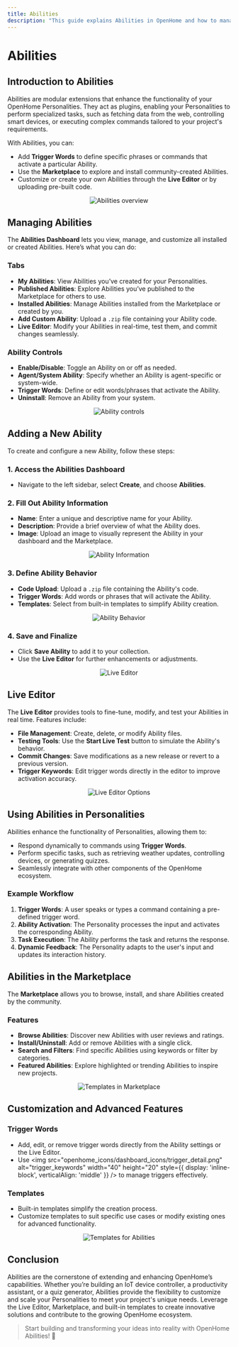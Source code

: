 ```yaml
---
title: Abilities
description: "This guide explains Abilities in OpenHome and how to manage, customize, and create them to extend Personality functionalities."
---
```


# Abilities

## Introduction to Abilities

Abilities are modular extensions that enhance the functionality of your OpenHome Personalities. They act as plugins, enabling your Personalities to perform specialized tasks, such as fetching data from the web, controlling smart devices, or executing complex commands tailored to your project's requirements.

With Abilities, you can:
- Add **Trigger Words** to define specific phrases or commands that activate a particular Ability.
- Use the **Marketplace** to explore and install community-created Abilities.
- Customize or create your own Abilities through the **Live Editor** or by uploading pre-built code.

<p align="center">
  <img src="openhome_icons/dashboard_icons/Ability_controls.png" alt="Abilities overview" />
</p>

## Managing Abilities

The **Abilities Dashboard** lets you view, manage, and customize all installed or created Abilities. Here’s what you can do:

### Tabs
- **My Abilities**: View Abilities you’ve created for your Personalities.
- **Published Abilities**: Explore Abilities you’ve published to the Marketplace for others to use.
- **Installed Abilities**: Manage Abilities installed from the Marketplace or created by you.
- **Add Custom Ability**: Upload a `.zip` file containing your Ability code.
- **Live Editor**: Modify your Abilities in real-time, test them, and commit changes seamlessly.

### Ability Controls
- **Enable/Disable**: Toggle an Ability on or off as needed.
- **Agent/System Ability**: Specify whether an Ability is agent-specific or system-wide.
- **Trigger Words**: Define or edit words/phrases that activate the Ability.
- **Uninstall**: Remove an Ability from your system.

<p align="center">
  <img src="openhome_icons/dashboard_icons/Ability_controls.png" alt="Ability controls" />
</p>

## Adding a New Ability

To create and configure a new Ability, follow these steps:

### 1. Access the Abilities Dashboard
- Navigate to the left sidebar, select **Create**, and choose **Abilities**.

### 2. Fill Out Ability Information
- **Name**: Enter a unique and descriptive name for your Ability.
- **Description**: Provide a brief overview of what the Ability does.
- **Image**: Upload an image to visually represent the Ability in your dashboard and the Marketplace.

<p align="center">
  <img src="openhome_icons/dashboard_icons/ability_information.png" alt="Ability Information" />
</p>

### 3. Define Ability Behavior
- **Code Upload**: Upload a `.zip` file containing the Ability's code.
- **Trigger Words**: Add words or phrases that will activate the Ability.
- **Templates**: Select from built-in templates to simplify Ability creation.

<p align="center">
  <img src="openhome_icons/dashboard_icons/ability_behavior.png" alt="Ability Behavior" />
</p>

### 4. Save and Finalize
- Click **Save Ability** to add it to your collection.
- Use the **Live Editor** for further enhancements or adjustments.

<p align="center">
  <img src="openhome_icons/dashboard_icons/live_editor.png" alt="Live Editor" />
</p>

## Live Editor

The **Live Editor** provides tools to fine-tune, modify, and test your Abilities in real time. Features include:
- **File Management**: Create, delete, or modify Ability files.
- **Testing Tools**: Use the **Start Live Test** button to simulate the Ability's behavior.
- **Commit Changes**: Save modifications as a new release or revert to a previous version.
- **Trigger Keywords**: Edit trigger words directly in the editor to improve activation accuracy.

<p align="center">
  <img src="openhome_icons/dashboard_icons/live_editor_optons.png" alt="Live Editor Options" />
</p>

## Using Abilities in Personalities

Abilities enhance the functionality of Personalities, allowing them to:
- Respond dynamically to commands using **Trigger Words**.
- Perform specific tasks, such as retrieving weather updates, controlling devices, or generating quizzes.
- Seamlessly integrate with other components of the OpenHome ecosystem.

### Example Workflow
1. **Trigger Words**: A user speaks or types a command containing a pre-defined trigger word.
2. **Ability Activation**: The Personality processes the input and activates the corresponding Ability.
3. **Task Execution**: The Ability performs the task and returns the response.
4. **Dynamic Feedback**: The Personality adapts to the user's input and updates its interaction history.

## Abilities in the Marketplace

The **Marketplace** allows you to browse, install, and share Abilities created by the community.

### Features
- **Browse Abilities**: Discover new Abilities with user reviews and ratings.
- **Install/Uninstall**: Add or remove Abilities with a single click.
- **Search and Filters**: Find specific Abilities using keywords or filter by categories.
- **Featured Abilities**: Explore highlighted or trending Abilities to inspire new projects.

<p align="center">
  <img src="openhome_icons/dashboard_icons/templates_ability.png" alt="Templates in Marketplace" />
</p>

## Customization and Advanced Features

### Trigger Words
- Add, edit, or remove trigger words directly from the Ability settings or the Live Editor.
- Use <img src="openhome_icons/dashboard_icons/trigger_detail.png" alt="trigger_keywords" width="40" height="20" style={{ display: 'inline-block', verticalAlign: 'middle' }} /> to manage triggers effectively.

### Templates
- Built-in templates simplify the creation process.
- Customize templates to suit specific use cases or modify existing ones for advanced functionality.

<p align="center">
  <img src="openhome_icons/dashboard_icons/ability_behavior.png" alt="Templates for Abilities" />
</p>

## Conclusion

Abilities are the cornerstone of extending and enhancing OpenHome’s capabilities. Whether you’re building an IoT device controller, a productivity assistant, or a quiz generator, Abilities provide the flexibility to customize and scale your Personalities to meet your project's unique needs. Leverage the Live Editor, Marketplace, and built-in templates to create innovative solutions and contribute to the growing OpenHome ecosystem.

> Start building and transforming your ideas into reality with OpenHome Abilities! 🎉
